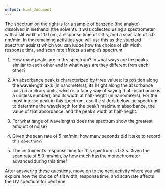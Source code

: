 ```yaml
---
output: html_document
---
```

<!-- create activity1 html -->

The spectrum on the right is for a sample of benzene (the analyte) dissolved in methanol (the solvent). It was collected using a spectrometer with a slit width of 1.0 nm, a response time of 0.3 s, and a scan rate of 5.0 nm/min. In the remaining activities you will use this as the standard spectrum against which you can judge how the choice of slit width, response time, and scan rate affects a sample's spectrum. 

1. How many peaks are in this spectrum? In what ways are the peaks similar to each other and in what ways are they different from each other?

2. An absorbance peak is characterized by three values: its position along the wavelength axis (in nanometers), its height along the absorbance axis (in arbitrary units, which is a fancy way of saying that absorbance is a unitless number), and its width at half-height (in nanometers). For the most intense peak in this spectrum, use the sliders below the spectrum to determine the wavelength for the peak's maximum absorbance, the value of that absorbance, and the peak's width at half-height.

3. For what range of wavelengths does the spectrum show the greatest amount of noise? 

4. Given the scan rate of 5 nm/min, how many seconds did it take to record this spectrum?

5. The instrument's response time for this spectrum is 0.3 s. Given the scan rate of 5.0 nm/min, by how much has the monochromator advanced during this time?

After answering these questions, move on to the next activity where you will explore how the choice of slit width, response time, and scan rate affects the UV spectrum for benzene. 
